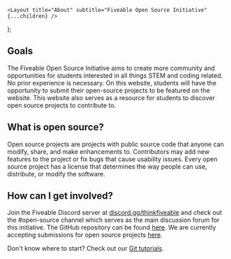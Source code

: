 
    <Layout title="About" subtitle="Fiveable Open Source Initiative" {...children} />
);

## Goals

The Fiveable Open Source Initiative aims to create more community and opportunities for students interested in
all things STEM and coding related. No prior experience is necessary. On this website, students will have the
opportunity to submit their open-source projects to be featured on the website. This website also serves as a
resource for students to discover open source projects to contribute to.

## What is open source?

Open source projects are projects with public source code that anyone can modify, share, and make enhancements
to. Contributors may add new features to the project or fix bugs that cause usability issues. Every open
source project has a license that determines the way people can use, distribute, or modify the software.

## How can I get involved?

Join the Fiveable Discord server at [discord.gg/thinkfiveable](https://discord.gg/thinkfiveable) and check out
the #open-source channel which serves as the main discussion forum for this initiative. The GitHub repository
can be found [here](https://github.com/ThinkFiveable/open). We are currently accepting submissions for open
source projects
[here](https://docs.google.com/forms/d/e/1FAIpQLSeMuqyb8Tdf3Z2oY0kkFN7frYQT9RX97X09diiCW6FtoFZ1rQ/viewform).

Don't know where to start? Check out our
[Git tutorials](https://github.com/ThinkFiveable/open/blob/main/git-tutorials/git.md).
